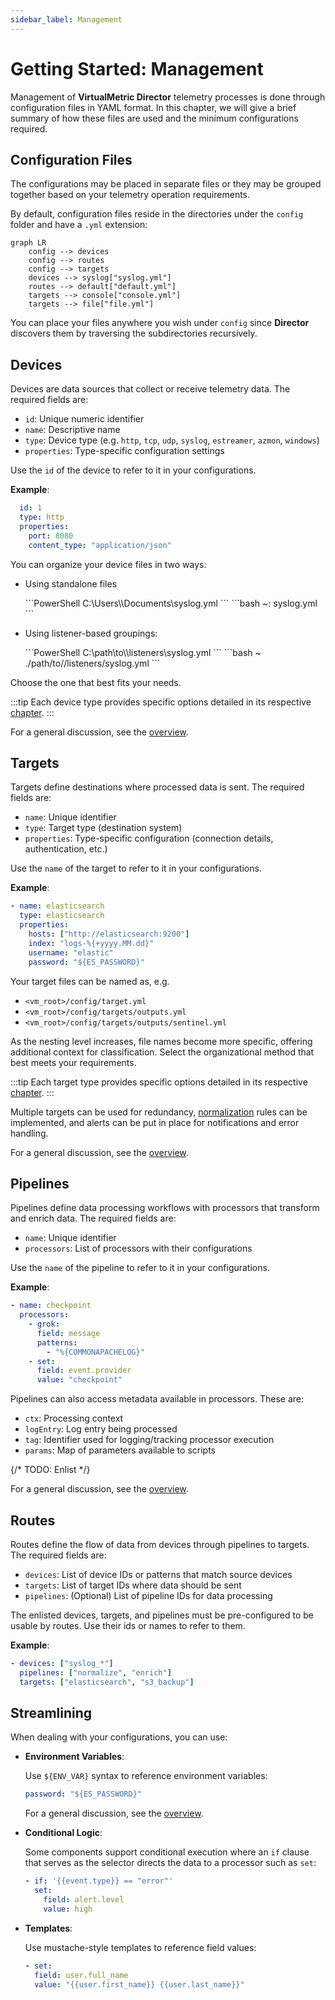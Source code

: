```yaml
---
sidebar_label: Management
---
```


# Getting Started: Management

Management of **VirtualMetric Director** telemetry processes is done through configuration files in YAML format. In this chapter, we will give a brief summary of how these files are used and the minimum configurations required.

## Configuration Files

The configurations may be placed in separate files or they may be grouped together based on your telemetry operation requirements.

By default, configuration files reside in the directories under the `config` folder and have a `.yml` extension:

```mermaid
graph LR
    config --> devices
    config --> routes
    config --> targets
    devices --> syslog["syslog.yml"]
    routes --> default["default.yml"]
    targets --> console["console.yml"]
    targets --> file["file.yml"]
```

You can place your files anywhere you wish under `config` since **Director** discovers them by traversing the subdirectories recursively.

## Devices

Devices are data sources that collect or receive telemetry data. The required fields are:

- `id`: Unique numeric identifier
- `name`: Descriptive name
- `type`: Device type (e.g. `http`, `tcp`, `udp`, `syslog`, `estreamer`, `azmon`, `windows`)
- `properties`: Type-specific configuration settings

Use the `id` of the device to refer to it in your configurations.

**Example**:

```yaml
  id: 1
  type: http
  properties:
    port: 8080
    content_type: "application/json"
```

You can organize your device files in two ways:

- Using standalone files

    <Tabs groupId="cli-options">
      <TabItem value="powershell" label="PowerShell" default>
        ```PowerShell
        C:\Users\<user-name>\Documents\syslog.yml
        ```
      </TabItem>
      <TabItem value="bash" label="Bash">  
        ```bash
        ~: syslog.yml
        ```
      </TabItem>
    </Tabs>

- Using listener-based groupings:

    <Tabs groupId="cli-options">
      <TabItem value="powershell" label="PowerShell" default>
        ```PowerShell
        C:\path\to\<vm_root>\listeners\syslog.yml
        ```
      </TabItem>
      <TabItem value="bash" label="Bash">  
        ```bash
        ~ ./path/to/<vm_root>/listeners/syslog.yml
        ```
      </TabItem>
    </Tabs>

Choose the one that best fits your needs.

:::tip
Each device type provides specific options detailed in its respective [chapter](/docs/configuration/devices/index.mdx).
:::

For a general discussion, see the [overview](/docs/configuration/devices/index.mdx).

## Targets

Targets define destinations where processed data is sent. The required fields are:

- `name`: Unique identifier
- `type`: Target type (destination system)
- `properties`: Type-specific configuration (connection details, authentication, etc.)

Use the `name` of the target to refer to it in your configurations.

**Example**:

```yaml
- name: elasticsearch
  type: elasticsearch
  properties:
    hosts: ["http://elasticsearch:9200"]
    index: "logs-%{+yyyy.MM.dd}"
    username: "elastic"
    password: "${ES_PASSWORD}"
```

Your target files can be named as, e.g.

* `<vm_root>/config/target.yml`
* `<vm_root>/config/targets/outputs.yml`
* `<vm_root>/config/targets/outputs/sentinel.yml`

As the nesting level increases, file names become more specific, offering additional context for classification. Select the organizational method that best meets your requirements.

:::tip
Each target type provides specific options detailed in its respective [chapter](/docs/configuration/targets/index.mdx).
:::

Multiple targets can be used for redundancy, [normalization](/docs/configuration/pipelines/normalization.mdx) rules can be implemented, and alerts can be put in place for notifications and error handling.

For a general discussion, see the [overview](/docs/configuration/targets/index.mdx).

## Pipelines

Pipelines define data processing workflows with processors that transform and enrich data. The required fields are:

- `name`: Unique identifier
- `processors`: List of processors with their configurations

Use the `name` of the pipeline to refer to it in your configurations.

**Example**:

```yaml
- name: checkpoint
  processors:
    - grok:
      field: message
      patterns:
        - "%{COMMONAPACHELOG}"
    - set:
      field: event.provider
      value: "checkpoint"
```

Pipelines can also access metadata available in processors. These are:

* `ctx`: Processing context
* `logEntry`: Log entry being processed
* `tag`: Identifier used for logging/tracking processor execution
* `params`: Map of parameters available to scripts

{/* TODO: Enlist */}

For a general discussion, see the [overview](/docs/configuration/pipelines/index.mdx).

## Routes

Routes define the flow of data from devices through pipelines to targets. The required fields are:

- `devices`: List of device IDs or patterns that match source devices
- `targets`: List of target IDs where data should be sent
- `pipelines`: (Optional) List of pipeline IDs for data processing

The enlisted devices, targets, and pipelines must be pre-configured to be usable by routes. Use their ids or names to refer to them.

**Example**:

```yaml
- devices: ["syslog_*"]
  pipelines: ["normalize", "enrich"]
  targets: ["elasticsearch", "s3_backup"]
```

## Streamlining

When dealing with your configurations, you can use:

* **Environment Variables**:

  Use `${ENV_VAR}` syntax to reference environment variables:

  ```yaml
  password: "${ES_PASSWORD}"
  ```

  For a general discussion, see the [overview](/docs/configuration/routes/index.mdx).

* **Conditional Logic**:

  Some components support conditional execution where an `if` clause that serves as the selector directs the data to a processor such as `set`:

  ```yaml
  - if: '{{event.type}} == "error"'
    set:
      field: alert.level
      value: high
  ```

* **Templates**:

  Use mustache-style templates to reference field values:

  ```yaml
  - set:
    field: user.full_name
    value: "{{user.first_name}} {{user.last_name}}"
  ```
